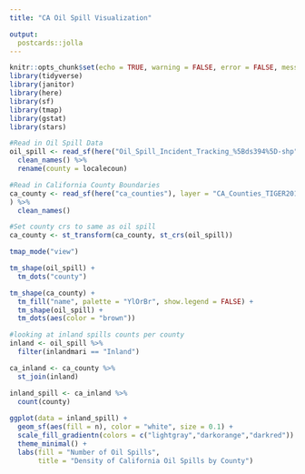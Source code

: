 ```yaml
---
title: "CA Oil Spill Visualization"

output:
  postcards::jolla
---
```



```r
knitr::opts_chunk$set(echo = TRUE, warning = FALSE, error = FALSE, message = FALSE)
library(tidyverse)
library(janitor)
library(here)
library(sf)
library(tmap)
library(gstat)
library(stars)
```

```r
#Read in Oil Spill Data
oil_spill <- read_sf(here("Oil_Spill_Incident_Tracking_%5Bds394%5D-shp"), layer = "Oil_Spill_Incident_Tracking_%5Bds394%5D") %>% 
  clean_names() %>% 
  rename(county = localecoun)
```

```r
#Read in California County Boundaries
ca_county <- read_sf(here("ca_counties"), layer = "CA_Counties_TIGER2016"
) %>% 
  clean_names()

#Set county crs to same as oil spill
ca_county <- st_transform(ca_county, st_crs(oil_spill))

```

```r
tmap_mode("view")

tm_shape(oil_spill) +
  tm_dots("county")

tm_shape(ca_county) +
  tm_fill("name", palette = "YlOrBr", show.legend = FALSE) +
  tm_shape(oil_spill) +
  tm_dots(aes(color = "brown")) 

```

```r
#looking at inland spills counts per county
inland <- oil_spill %>% 
  filter(inlandmari == "Inland")

ca_inland <- ca_county %>% 
  st_join(inland)

inland_spill <- ca_inland %>% 
  count(county)
 
ggplot(data = inland_spill) +
  geom_sf(aes(fill = n), color = "white", size = 0.1) +
  scale_fill_gradientn(colors = c("lightgray","darkorange","darkred")) +
  theme_minimal() +
  labs(fill = "Number of Oil Spills",
       title = "Density of California Oil Spills by County")
```


